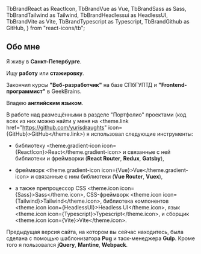   TbBrandReact as ReactIcon,
  TbBrandVue as Vue,
  TbBrandSass as Sass,
  TbBrandTailwind as Tailwind,
  TbBrandHeadlessui as HeadlessUI,
  TbBrandVite as Vite,
  TbBrandTypescript as Typescript,
  TbBrandGithub as GitHub,
} from "react-icons/tb";

## Обо мне

Я живу в **Санкт-Петербурге**.

Ищу **работу** или **стажировку**.

Закончил курсы **"Веб-разработчик"** на базе СПбГУПТД и **"Frontend-программист"** в GeekBrains.

Владею **английским языком**.

В работе над размещёнными в <Link to="/portfolio">разделе "Портфолио"</Link> проектами
(код всех из них можно найти у меня на
<theme.link href="https://github.com/yurisdraughts" icon={GitHub}>GitHub</theme.link>)
я использовал следующие инструменты:

* библиотеку <theme.gradient-icon icon={ReactIcon}>React</theme.gradient-icon>
и связанные с ней библиотеки и фреймворки (**React Router**, **Redux**, **Gatsby**),

* фреймворк <theme.gradient-icon icon={Vue}>Vue</theme.gradient-icon>
и связанные с ним библиотеки (**Vue Router**, **Vuex**),

* а также препроцессор CSS <theme.icon icon={Sass}>Sass</theme.icon>,
CSS-фреймворк <theme.icon icon={Tailwind}>Tailwind</theme.icon>,
библиотека компонентов <theme.icon icon={HeadlessUI}>Headless UI</theme.icon>,
язык <theme.icon icon={Typescript}>Typescript</theme.icon>,
и сборщик <theme.icon icon={Vite}>Vite</theme.icon>.

Предыдущая версия сайта, на котором вы сейчас находитесь, была сделана с помощью
шаблонизатора **Pug** и таск-менеджера **Gulp**. Кроме того я пользовался **jQuery**,
**Mantine**, **Webpack**.